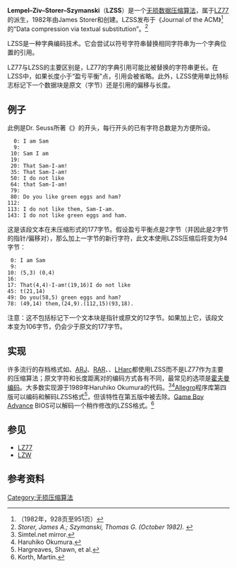 {{NoteTA|G1=IT}}
'''Lempel–Ziv–Storer–Szymanski'''（'''LZSS'''）是一个[[无损数据压缩|无损数据压缩]][[算法|算法]]，属于[[LZ77与LZ78|LZ77]]的派生，1982年由James Storer和{{tsl|en|Thomas_Szymanski|Thomas Szymanski}}创建。LZSS发布于《Journal of the ACM》<ref>（1982年，928页至951页）</ref>的“Data compression via textual substitution”。<ref><cite class="citation journal">Storer, James A.; Szymanski, Thomas G. (October 1982). </cite></ref>

LZSS是一种字典编码技术。它会尝试以符号字符串替换相同字符串为一个字典位置的引用。

LZ77与LZSS的主要区别是，LZ77的字典引用可能比被替换的字符串更长。在LZSS中，如果长度小于“盈亏平衡”点，引用会被省略。此外，LZSS使用单比特标志标记下一个数据块是原文（字节）还是引用的偏移与长度。

== 例子 ==
此例是Dr. Seuss所著《''{{tsl|en|Green_Eggs_and_Ham|Green Eggs and Ham}}''》的开头，每行开头的已有字符总数是为方便所设。
   0: I am Sam
   9:
  10: Sam I am
  19:
  20: That Sam-I-am!
  35: That Sam-I-am!
  50: I do not like
  64: that Sam-I-am!
  79: 
  80: Do you like green eggs and ham?
 112:
 113: I do not like them, Sam-I-am.
 143: I do not like green eggs and ham.
这是该段文本在未压缩形式的177字节。假设盈亏平衡点是2字节（并因此是2字节的指针/偏移对），那么加上一字节的新行字符，此文本使用LZSS压缩后将变为94字节：
  0: I am Sam
  9:
 10: (5,3) (0,4)
 16:
 17: That(4,4)-I-am!(19,16)I do not like
 45: t(21,14)
 49: Do you(58,5) green eggs and ham?
 78: (49,14) them,(24,9).(112,15)(93,18).
注意：这不包括标记下一个文本块是指针或原文的12字节。如果加上它，该段文本变为106字节，仍会少于原文的177字节。

== 实现 ==
许多流行的存档格式如{{tsl|en|PKZip|PKZip}}、[[ARJ|ARJ]]、[[RAR|RAR]]、{{tsl|en|Zoo_(file_format)|ZOO (文件格式)|ZOO}}、[[LHA_(檔案格式)|LHarc]]都使用LZSS而不是LZ77作为主要的压缩算法；原文字符和长度距离对的编码方式各有不同，最常见的选项是[[霍夫曼编码|霍夫曼编码]]。大多数实现源于1989年Haruhiko Okumura的代码。<ref>Simtel.net mirror. </ref><ref>Haruhiko Okumura. </ref>[[Allegro|Allegro]]程序库第四版可以编码和解码LZSS格式<ref>Hargreaves, Shawn, et al. </ref>，但该特性在第五版中被去除。[[Game_Boy_Advance|Game Boy Advance]] BIOS可以解码一个稍作修改的LZSS格式。<ref>Korth, Martin. </ref>

== 参见 ==
* [[LZ77|LZ77]]
* [[LZW|LZW]]

== 参考资料 ==
{{Reflist}}

{{压缩方法}}

[[Category:无损压缩算法|Category:无损压缩算法]]